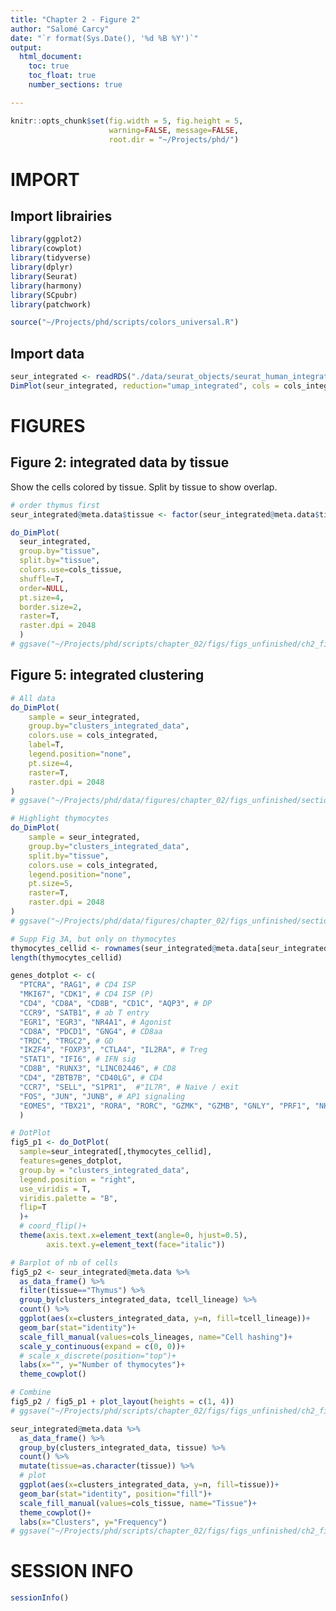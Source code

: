 ```yaml
---
title: "Chapter 2 - Figure 2"
author: "Salomé Carcy"
date: "`r format(Sys.Date(), '%d %B %Y')`"
output:
  html_document:
    toc: true
    toc_float: true
    number_sections: true

---
```


```r
knitr::opts_chunk$set(fig.width = 5, fig.height = 5,
                      warning=FALSE, message=FALSE,
                      root.dir = "~/Projects/phd/")
```


# IMPORT

## Import librairies
```r
library(ggplot2)
library(cowplot)
library(tidyverse)
library(dplyr)
library(Seurat)
library(harmony)
library(SCpubr)
library(patchwork)

source("~/Projects/phd/scripts/colors_universal.R")
```

## Import data
```r
seur_integrated <- readRDS("./data/seurat_objects/seurat_human_integrated_object_23_12_01.rds")
DimPlot(seur_integrated, reduction="umap_integrated", cols = cols_integrated)
```




# FIGURES
## Figure 2: integrated data by tissue
Show the cells colored by tissue. Split by tissue to show overlap.
```r
# order thymus first
seur_integrated@meta.data$tissue <- factor(seur_integrated@meta.data$tissue, levels=c("Thymus", "PBMC"))

do_DimPlot(
  seur_integrated,
  group.by="tissue",
  split.by="tissue",
  colors.use=cols_tissue,
  shuffle=T,
  order=NULL,
  pt.size=4,
  border.size=2,
  raster=T,
  raster.dpi = 2048
  )
# ggsave("~/Projects/phd/scripts/chapter_02/figs/figs_unfinished/ch2_fig2_bis.jpeg", width=12, height=5)
```



## Figure 5: integrated clustering
```r
# All data
do_DimPlot(
    sample = seur_integrated,
    group.by="clusters_integrated_data",
    colors.use = cols_integrated,
    label=T,
    legend.position="none",
    pt.size=4,
    raster=T,
    raster.dpi = 2048
)
# ggsave("~/Projects/phd/data/figures/chapter_02/figs_unfinished/section1/ch2_fig5_clusters.pdf", width=6, height=6)
```

```r
# Highlight thymocytes
do_DimPlot(
    sample = seur_integrated,
    group.by="clusters_integrated_data",
    split.by="tissue",
    colors.use = cols_integrated,
    legend.position="none",
    pt.size=5,
    raster=T,
    raster.dpi = 2048
)
# ggsave("~/Projects/phd/data/figures/chapter_02/figs_unfinished/section1/ch2_fig5_clusters_by_tissue.pdf", width=18, height=6)
```

```r
# Supp Fig 3A, but only on thymocytes
thymocytes_cellid <- rownames(seur_integrated@meta.data[seur_integrated@meta.data$tissue=="Thymus",])
length(thymocytes_cellid)

genes_dotplot <- c(
  "PTCRA", "RAG1", # CD4 ISP
  "MKI67", "CDK1", # CD4 ISP (P)
  "CD4", "CD8A", "CD8B", "CD1C", "AQP3", # DP
  "CCR9", "SATB1", # ab T entry
  "EGR1", "EGR3", "NR4A1", # Agonist
  "CD8A", "PDCD1", "GNG4", # CD8aa
  "TRDC", "TRGC2", # GD
  "IKZF4", "FOXP3", "CTLA4", "IL2RA", # Treg
  "STAT1", "IFI6", # IFN sig
  "CD8B", "RUNX3", "LINC02446", # CD8
  "CD4", "ZBTB7B", "CD40LG", # CD4
  "CCR7", "SELL", "S1PR1",  #"IL7R", # Naive / exit
  "FOS", "JUN", "JUNB", # AP1 signaling
  "EOMES", "TBX21", "RORA", "RORC", "GZMK", "GZMB", "GNLY", "PRF1", "NKG7", "KLRB1", "IFNG", "CCR6" # Effector
  )

# DotPlot
fig5_p1 <- do_DotPlot(
  sample=seur_integrated[,thymocytes_cellid],
  features=genes_dotplot,
  group.by = "clusters_integrated_data",
  legend.position = "right",
  use_viridis = T,
  viridis.palette = "B",
  flip=T
  )+
  # coord_flip()+
  theme(axis.text.x=element_text(angle=0, hjust=0.5),
        axis.text.y=element_text(face="italic"))

# Barplot of nb of cells
fig5_p2 <- seur_integrated@meta.data %>%
  as_data_frame() %>%
  filter(tissue=="Thymus") %>%
  group_by(clusters_integrated_data, tcell_lineage) %>%
  count() %>%
  ggplot(aes(x=clusters_integrated_data, y=n, fill=tcell_lineage))+
  geom_bar(stat="identity")+
  scale_fill_manual(values=cols_lineages, name="Cell hashing")+
  scale_y_continuous(expand = c(0, 0))+
  # scale_x_discrete(position="top")+
  labs(x="", y="Number of thymocytes")+
  theme_cowplot()

# Combine
fig5_p2 / fig5_p1 + plot_layout(heights = c(1, 4))
# ggsave("~/Projects/phd/scripts/chapter_02/figs/figs_unfinished/ch2_fig5_markergenes.pdf", width=8, height=10)
```

```r
seur_integrated@meta.data %>%
  as_data_frame() %>%
  group_by(clusters_integrated_data, tissue) %>%
  count() %>%
  mutate(tissue=as.character(tissue)) %>%
  # plot
  ggplot(aes(x=clusters_integrated_data, y=n, fill=tissue))+
  geom_bar(stat="identity", position="fill")+
  scale_fill_manual(values=cols_tissue, name="Tissue")+
  theme_cowplot()+
  labs(x="Clusters", y="Frequency")
# ggsave("~/Projects/phd/scripts/chapter_02/figs/figs_unfinished/ch2_fig5_tissue_distribution.pdf", width=7, height=4)
```












# SESSION INFO
```r
sessionInfo()
```


